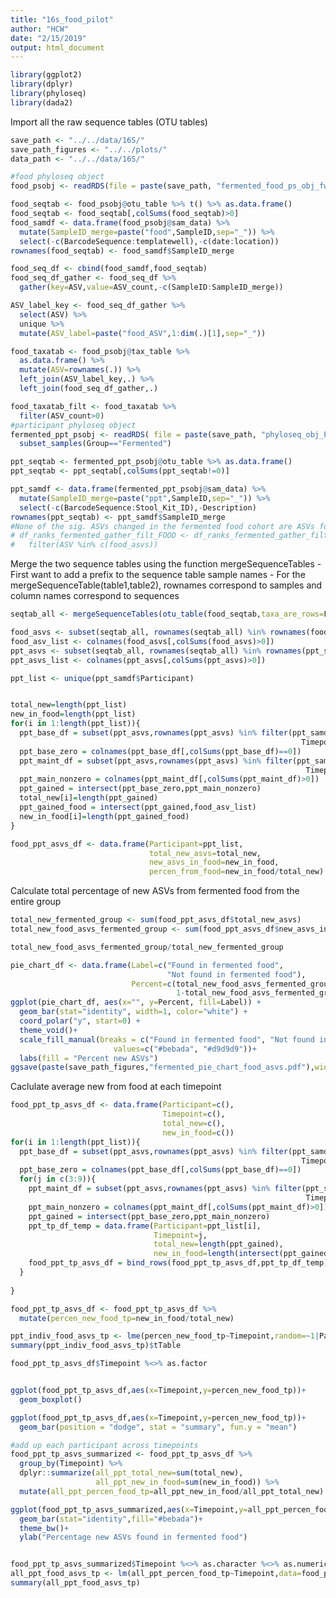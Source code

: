 ```yaml
---
title: "16s_food_pilot"
author: "HCW"
date: "2/15/2019"
output: html_document
---
```


```r
library(ggplot2)
library(dplyr)
library(phyloseq)
library(dada2)
```

Import all the raw sequence tables (OTU tables)
```r
save_path <- "../../data/16S/"
save_path_figures <- "../../plots/"
data_path <- "../../data/16S/"

#food phyloseq object
food_psobj <- readRDS(file = paste(save_path, "fermented_food_ps_obj_fwdOnly.rds", sep = "")) 

food_seqtab <- food_psobj@otu_table %>% t() %>% as.data.frame() 
food_seqtab <- food_seqtab[,colSums(food_seqtab)>0]
food_samdf <- data.frame(food_psobj@sam_data) %>% 
  mutate(SampleID_merge=paste("food",SampleID,sep="_")) %>% 
  select(-c(BarcodeSequence:templatewell),-c(date:location))
rownames(food_seqtab) <- food_samdf$SampleID_merge

food_seq_df <- cbind(food_samdf,food_seqtab) 
food_seq_df_gather <- food_seq_df %>% 
  gather(key=ASV,value=ASV_count,-c(SampleID:SampleID_merge))

ASV_label_key <- food_seq_df_gather %>% 
  select(ASV) %>% 
  unique %>% 
  mutate(ASV_label=paste("food_ASV",1:dim(.)[1],sep="_"))

food_taxatab <- food_psobj@tax_table %>% 
  as.data.frame() %>% 
  mutate(ASV=rownames(.)) %>% 
  left_join(ASV_label_key,.) %>% 
  left_join(food_seq_df_gather,.)

food_taxatab_filt <- food_taxatab %>% 
  filter(ASV_count>0)
#participant phyloseq object
fermented_ppt_psobj <- readRDS( file = paste(save_path, "phyloseq_obj_PilotStudy_tree_redo_fwdONLY.rds", sep = "")) %>% 
  subset_samples(Group=="Fermented")

ppt_seqtab <- fermented_ppt_psobj@otu_table %>% as.data.frame() 
ppt_seqtab <- ppt_seqtab[,colSums(ppt_seqtab!=0)]

ppt_samdf <- data.frame(fermented_ppt_psobj@sam_data) %>%
  mutate(SampleID_merge=paste("ppt",SampleID,sep="_")) %>% 
  select(-c(BarcodeSequence:Stool_Kit_ID),-Description) 
rownames(ppt_seqtab) <- ppt_samdf$SampleID_merge
#None of the sig. ASVs changed in the fermented food cohort are ASVs found in the fermented food itself
# df_ranks_fermented_gather_filt_FOOD <- df_ranks_fermented_gather_filt %>% 
#   filter(ASV %in% c(food_asvs))
```


Merge the two sequence tables using the function mergeSequenceTables
- First want to add a prefix to the sequence table sample names
- For the mergeSequenceTable(table1,table2), rownames correspond to samples and column names correspond to sequences
```r
seqtab_all <- mergeSequenceTables(otu_table(food_seqtab,taxa_are_rows=F),otu_table(ppt_seqtab,taxa_are_rows=F)) %>% as.data.frame(.)
```


```r
food_asvs <- subset(seqtab_all, rownames(seqtab_all) %in% rownames(food_seqtab))
food_asv_list <- colnames(food_asvs[,colSums(food_asvs)>0])
ppt_asvs <- subset(seqtab_all, rownames(seqtab_all) %in% rownames(ppt_seqtab))
ppt_asvs_list <- colnames(ppt_asvs[,colSums(ppt_asvs)>0])

ppt_list <- unique(ppt_samdf$Participant) 


total_new=length(ppt_list)
new_in_food=length(ppt_list)
for(i in 1:length(ppt_list)){
  ppt_base_df = subset(ppt_asvs,rownames(ppt_asvs) %in% filter(ppt_samdf,Participant==ppt_list[i] & 
                                                                 Timepoint %in% c(1,2))$SampleID_merge)
  ppt_base_zero = colnames(ppt_base_df[,colSums(ppt_base_df)==0])
  ppt_maint_df = subset(ppt_asvs,rownames(ppt_asvs) %in% filter(ppt_samdf,Participant==ppt_list[i] & 
                                                                  Timepoint %in% c(3:9))$SampleID_merge)
  ppt_main_nonzero = colnames(ppt_maint_df[,colSums(ppt_maint_df)>0])
  ppt_gained = intersect(ppt_base_zero,ppt_main_nonzero)
  total_new[i]=length(ppt_gained)
  ppt_gained_food = intersect(ppt_gained,food_asv_list)
  new_in_food[i]=length(ppt_gained_food)
}

food_ppt_asvs_df <- data.frame(Participant=ppt_list,
                               total_new_asvs=total_new,
                               new_asvs_in_food=new_in_food,
                               percen_from_food=new_in_food/total_new)
```

Calculate total percentage of new ASVs from fermented food from the entire group
```r
total_new_fermented_group <- sum(food_ppt_asvs_df$total_new_asvs)
total_new_food_asvs_fermented_group <- sum(food_ppt_asvs_df$new_asvs_in_food)

total_new_food_asvs_fermented_group/total_new_fermented_group

pie_chart_df <- data.frame(Label=c("Found in fermented food",
                                   "Not found in fermented food"),
                           Percent=c(total_new_food_asvs_fermented_group/total_new_fermented_group,
                                     1-total_new_food_asvs_fermented_group/total_new_fermented_group))
ggplot(pie_chart_df, aes(x="", y=Percent, fill=Label)) +
  geom_bar(stat="identity", width=1, color="white") +
  coord_polar("y", start=0) +
  theme_void()+
  scale_fill_manual(breaks = c("Found in fermented food", "Not found in fermented food"), 
                       values=c("#bebada", "#d9d9d9"))+
  labs(fill = "Percent new ASVs")
ggsave(paste(save_path_figures,"fermented_pie_chart_food_asvs.pdf"),width = 4.5,height=4,useDingbats=FALSE)

```

Caclulate average new from food at each timepoint
```r
food_ppt_tp_asvs_df <- data.frame(Participant=c(),
                                  Timepoint=c(),
                                  total_new=c(),
                                  new_in_food=c())
for(i in 1:length(ppt_list)){
  ppt_base_df = subset(ppt_asvs,rownames(ppt_asvs) %in% filter(ppt_samdf,Participant==ppt_list[i] & 
                                                                 Timepoint %in% c(1,2))$SampleID_merge)
  ppt_base_zero = colnames(ppt_base_df[,colSums(ppt_base_df)==0])
  for(j in c(3:9)){
    ppt_maint_df = subset(ppt_asvs,rownames(ppt_asvs) %in% filter(ppt_samdf,Participant==ppt_list[i] & 
                                                                  Timepoint %in% c(j))$SampleID_merge)
    ppt_main_nonzero = colnames(ppt_maint_df[,colSums(ppt_maint_df)>0])
    ppt_gained = intersect(ppt_base_zero,ppt_main_nonzero)
    ppt_tp_df_temp = data.frame(Participant=ppt_list[i],
                                Timepoint=j,
                                total_new=length(ppt_gained),
                                new_in_food=length(intersect(ppt_gained,food_asv_list)))
    food_ppt_tp_asvs_df = bind_rows(food_ppt_tp_asvs_df,ppt_tp_df_temp)
  }
  
}

food_ppt_tp_asvs_df <- food_ppt_tp_asvs_df %>% 
  mutate(percen_new_food_tp=new_in_food/total_new)

ppt_indiv_food_asvs_tp <- lme(percen_new_food_tp~Timepoint,random=~1|Participant,data=na.omit(food_ppt_tp_asvs_df))
summary(ppt_indiv_food_asvs_tp)$tTable

food_ppt_tp_asvs_df$Timepoint %<>% as.factor


ggplot(food_ppt_tp_asvs_df,aes(x=Timepoint,y=percen_new_food_tp))+
  geom_boxplot()

ggplot(food_ppt_tp_asvs_df,aes(x=Timepoint,y=percen_new_food_tp))+
  geom_bar(position = "dodge", stat = "summary", fun.y = "mean")

#add up each participant across timepoints 
food_ppt_tp_asvs_summarized <- food_ppt_tp_asvs_df %>% 
  group_by(Timepoint) %>% 
  dplyr::summarize(all_ppt_total_new=sum(total_new),
                   all_ppt_new_in_food=sum(new_in_food)) %>% 
  mutate(all_ppt_percen_food_tp=all_ppt_new_in_food/all_ppt_total_new)

ggplot(food_ppt_tp_asvs_summarized,aes(x=Timepoint,y=all_ppt_percen_food_tp))+
  geom_bar(stat="identity",fill="#bebada")+
  theme_bw()+
  ylab("Percentage new ASVs found in fermented food")


food_ppt_tp_asvs_summarized$Timepoint %<>% as.character %<>% as.numeric
all_ppt_food_asvs_tp <- lm(all_ppt_percen_food_tp~Timepoint,data=food_ppt_tp_asvs_summarized)
summary(all_ppt_food_asvs_tp)

```


